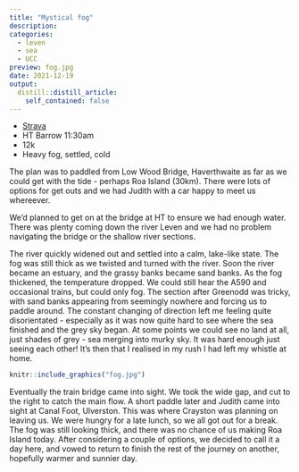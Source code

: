 ```yaml
---
title: "Mystical fog"
description: 
categories:
  - leven
  - sea
  - UCC
preview: fog.jpg
date: 2021-12-19
output:
  distill::distill_article:
    self_contained: false
---
```


- [Strava](https://www.strava.com/activities/6402899596)
- HT Barrow 11:30am
- 12k
- Heavy fog, settled, cold

The plan was to paddled from Low Wood Bridge, Haverthwaite as far as we could get with the tide - perhaps Roa Island (30km). There were lots of options for get outs and we had Judith with a car happy to meet us whereever.

We'd planned to get on at the bridge at HT to ensure we had enough water. There was plenty coming down the river Leven and we had no problem navigating the bridge or the shallow river sections.

The river quickly widened out and settled into a calm, lake-like state. The fog was still thick as we twisted and turned with the river. 
Soon the river became an estuary, and the grassy banks became sand banks. As the fog thickened, the temperature dropped. We could still hear the A590 and occasional trains, but could only fog. The section after Greenodd was tricky, with sand banks appearing from seemingly nowhere and forcing us to paddle around. The constant changing of direction left me feeling quite disorientated - especially as it was now quite hard to see where the sea finished and the grey sky began. At some points we could see no land at all, just shades of grey - sea merging into murky sky. It was hard enough just seeing each other! It's then that I realised in my rush I had left my whistle at home.

```r
knitr::include_graphics("fog.jpg")
```


Eventually the train bridge came into sight. We took the wide gap, and cut to the right to catch the main flow. A short paddle later and Judith came into sight at Canal Foot, Ulverston. This was where Crayston was planning on leaving us. We were hungry for a late lunch, so we all got out for a break. The fog was still looking thick, and there was no chance of us making Roa Island today. After considering a couple of options, we decided to call it a day here, and vowed to return to finish the rest of the journey on another, hopefully warmer and sunnier day.
